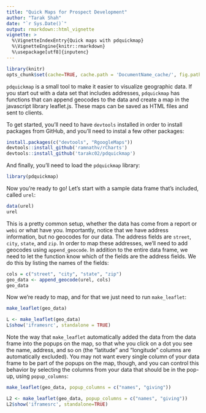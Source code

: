 ```yaml
---
title: "Quick Maps for Prospect Development"
author: "Tarak Shah"
date: "`r Sys.Date()`"
output: rmarkdown::html_vignette
vignette: >
  %\VignetteIndexEntry{Quick maps with pdquickmap}
  %\VignetteEngine{knitr::rmarkdown}
  %\usepackage[utf8]{inputenc}  
---
```

```r
library(knitr)
opts_chunk$set(cache=TRUE, cache.path = 'DocumentName_cache/', fig.path='figure/')
```

`pdquickmap` is a small tool to make it easier to visualize geographic data. 
If you start out with a data set that includes addresses, `pdquickmap` has 
functions that can append geocodes to the data and create a map in the 
javascript library leaflet.js. These maps can be saved as HTML files and sent to clients. 

To get started, you'll need to have `devtools` installed in order to install 
packages from GitHub, and you'll need to instal a few other packages:

```r
install.packages(c("devtools", "RgoogleMaps"))
devtools::install_github('ramnathv/rCharts')
devtools::install_github('tarakc02/pdquickmap')
```

And finally, you'll need to load the `pdquickmap` library:
```r
library(pdquickmap)
```

Now you're ready to go! Let's start with a sample data frame that's included, called `urel`:
```r
data(urel)
urel
```

This is a pretty common setup, whether the data has come from a report or `webi` or what have you. Importantly, notice that we have address information, but no geocodes for our data. The address fields are `street`, `city`, `state`, and `zip`. In order to map these addresses, we'll need to add geocodes using `append_geocode`. In addition to the entire data frame, we need to let the function know which of the fields are the address fields. We do this by listing the names of the fields:

```r
cols = c("street", "city", "state", "zip")
geo_data <- append_geocode(urel, cols)
geo_data
```

Now we're ready to map, and for that we just need to run `make_leaflet`: 

```r
make_leaflet(geo_data)
```

```r
L <- make_leaflet(geo_data)
L$show('iframesrc', standalone = TRUE)
```

Note the way that `make_leaflet` automatically added the data from the data frame into the popups on the map, so that whe you click on a dot you see the name, address, and so on (the "latitude" and "longitude" columns are automatically excluded). You may not want every single column of your data frame to be part of the popups on the map, though, and you can control this behavior by selecting the columns from your data that should be in the pop-up, using `popup_columns`: 

```r
make_leaflet(geo_data, popup_columns = c("names", "giving"))
```
```r
L2 <- make_leaflet(geo_data, popup_columns = c("names", "giving"))
L2$show('iframesrc', standalone=TRUE)
```